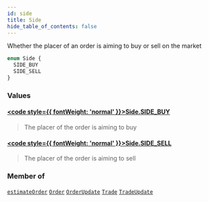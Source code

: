 ```yaml
---
id: side
title: Side
hide_table_of_contents: false
---
```








Whether the placer of an order is aiming to buy or sell on the market

```graphql
enum Side {
  SIDE_BUY
  SIDE_SELL
}
```


### Values

#### [<code style={{ fontWeight: 'normal' }}>Side.<b>SIDE_BUY</b></code>](#) 
> The placer of the order is aiming to buy
> 

#### [<code style={{ fontWeight: 'normal' }}>Side.<b>SIDE_SELL</b></code>](#) 
> The placer of the order is aiming to sell
> 



### Member of

[`estimateOrder`](/docs/testnet/graphql/queries/estimate-order)  <Badge class="secondary" text="query"/><Bullet />[`Order`](/docs/testnet/graphql/objects/order)  <Badge class="secondary" text="object"/><Bullet />[`OrderUpdate`](/docs/testnet/graphql/objects/order-update)  <Badge class="secondary" text="object"/><Bullet />[`Trade`](/docs/testnet/graphql/objects/trade)  <Badge class="secondary" text="object"/><Bullet />[`TradeUpdate`](/docs/testnet/graphql/objects/trade-update)  <Badge class="secondary" text="object"/>



